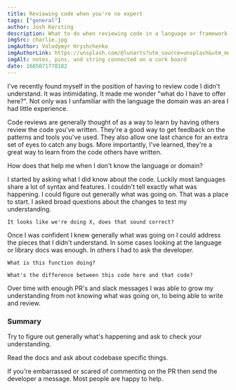 ```yaml
---
title: Reviewing code when you're no expert
tags: ["general"]
author: Josh Kersting
description: What to do when reviewing code in a language or framework you're unfamiliar with.
imgSrc: charlie.jpg
imgAuthor: Volodymyr Hryshchenko
imgAuthorLink: https://unsplash.com/@lunarts?utm_source=unsplash&utm_medium=referral&utm_content=creditCopyText"
imgAlt: notes, pins, and string connected on a cork board
date: 1685071778182
---
```


I've recently found myself in the position of having to review code I didn't understand. It was intimidating. It
made me wonder "what do I have to offer here?". Not only was I unfamiliar with the language the domain
was an area I had little experience.

Code reviews are generally thought of as a way to learn by having others review the code you've written. They're a good
way to get feedback on the patterns and tools you've used. They also allow one last chance for an extra set of eyes to
catch any bugs. More importantly, I've learned, they're a great way to learn from the code others have written.

How does that help me when I don't know the language or domain?

I started by asking what I did know about the code. Luckily most languages share a lot of syntax and features. I couldn't
tell exactly what was happening. I could figure out generally what was going on. That was a place to start. I asked broad
questions about the changes to test my understanding.

`It looks like we're doing X, does that sound correct?`

Once I was confident I knew generally what was going on I could address the pieces that I didn't understand. In some cases
looking at the language or library docs was enough. In others I had to ask the developer.

`What is this function doing?`

`What's the difference between this code here and that code?`

Over time with enough PR's and slack messages I was able to grow my understanding from not knowing what was going on, to
being able to write and review.

### Summary

Try to figure out generally what's happening and ask to check your understanding.

Read the docs and ask about codebase specific things.

If you're embarrassed or scared of commenting on the PR then send the developer a message. Most people are happy to help.
